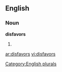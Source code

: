 ==English==

===Noun===
'''disfavors'''

# {{plural of|[[disfavor]]}}

[[Category:English plurals]]

[[ar:disfavors]]
[[vi:disfavors]]